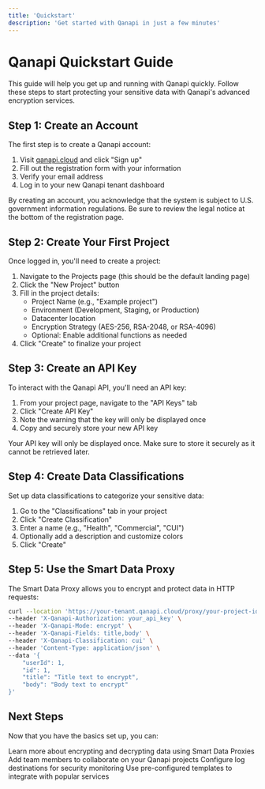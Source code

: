 ```yaml
---
title: 'Quickstart'
description: 'Get started with Qanapi in just a few minutes'
---
```


# Qanapi Quickstart Guide

This guide will help you get up and running with Qanapi quickly. Follow these steps to start protecting your sensitive data with Qanapi's advanced encryption services.

## Step 1: Create an Account

The first step is to create a Qanapi account:

1. Visit [qanapi.cloud](https://qanapi.cloud) and click "Sign up"
2. Fill out the registration form with your information
3. Verify your email address
4. Log in to your new Qanapi tenant dashboard

<Info>
By creating an account, you acknowledge that the system is subject to U.S. government information regulations. Be sure to review the legal notice at the bottom of the registration page.
</Info>

## Step 2: Create Your First Project

Once logged in, you'll need to create a project:

1. Navigate to the Projects page (this should be the default landing page)
2. Click the "New Project" button
3. Fill in the project details:
   - Project Name (e.g., "Example project")
   - Environment (Development, Staging, or Production)
   - Datacenter location
   - Encryption Strategy (AES-256, RSA-2048, or RSA-4096)
   - Optional: Enable additional functions as needed
4. Click "Create" to finalize your project

## Step 3: Create an API Key

To interact with the Qanapi API, you'll need an API key:

1. From your project page, navigate to the "API Keys" tab
2. Click "Create API Key"
3. Note the warning that the key will only be displayed once
4. Copy and securely store your new API key

<Warning>
Your API key will only be displayed once. Make sure to store it securely as it cannot be retrieved later.
</Warning>

## Step 4: Create Data Classifications

Set up data classifications to categorize your sensitive data:

1. Go to the "Classifications" tab in your project
2. Click "Create Classification"
3. Enter a name (e.g., "Health", "Commercial", "CUI")
4. Optionally add a description and customize colors
5. Click "Create"

## Step 5: Use the Smart Data Proxy

The Smart Data Proxy allows you to encrypt and protect data in HTTP requests:

```bash
curl --location 'https://your-tenant.qanapi.cloud/proxy/your-project-id' \
--header 'X-Qanapi-Authorization: your_api_key' \
--header 'X-Qanapi-Mode: encrypt' \
--header 'X-Qanapi-Fields: title,body' \
--header 'X-Qanapi-Classification: cui' \
--header 'Content-Type: application/json' \
--data '{
    "userId": 1,
    "id": 1,
    "title": "Title text to encrypt",
    "body": "Body text to encrypt"
}'
```

## Next Steps

Now that you have the basics set up, you can:

<CardGroup cols={2}>
  <Card
    title="Explore Data Proxies"
    icon="network-wired"
    href="/api-v1/data-proxies/overview"
  >
    Learn more about encrypting and decrypting data using Smart Data Proxies
  </Card>
  <Card
    title="Manage Your Team"
    icon="users"
    href="/administration/team-management"
  >
    Add team members to collaborate on your Qanapi projects
  </Card>
  <Card
    title="Set Up Logging"
    icon="chart-line"
    href="/administration/log-destinations"
  >
    Configure log destinations for security monitoring
  </Card>
  <Card
    title="Integrate Templates"
    icon="puzzle-piece"
    href="/administration/templates"
  >
    Use pre-configured templates to integrate with popular services
  </Card>
</CardGroup>
